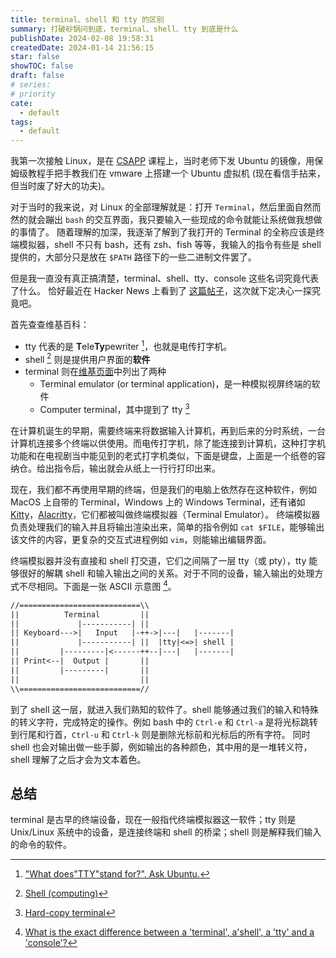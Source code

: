 ```yaml
---
title: terminal、shell 和 tty 的区别
summary: 打破砂锅问到底，terminal、shell、tty 到底是什么
publishDate: 2024-02-08 19:58:31
createdDate: 2024-01-14 21:56:15
star: false
showTOC: false
draft: false
# series:
# priority
cate:
  - default
tags:
  - default
---
```


我第一次接触 Linux，是在 [CSAPP](https://csapp.cs.cmu.edu/) 课程上，当时老师下发 Ubuntu 的镜像，用保姆级教程手把手教我们在 vmware 上搭建一个 Ubuntu 虚拟机 (现在看信手拈来，但当时废了好大的功夫)。

对于当时的我来说，对 Linux 的全部理解就是：打开 `Terminal`，然后里面自然而然的就会蹦出 `bash` 的交互界面，我只要输入一些现成的命令就能让系统做我想做的事情了。
随着理解的加深，我逐渐了解到了我打开的 Terminal 的全称应该是终端模拟器，shell 不只有 bash，还有 zsh、fish 等等，我输入的指令有些是 shell 提供的，大部分只是放在 `$PATH` 路径下的一些二进制文件罢了。

但是我一直没有真正搞清楚，terminal、shell、tty、console 这些名词究竟代表了什么。
恰好最近在 Hacker News 上看到了 [这篇帖子][hn]，这次就下定决心一探究竟吧。

首先查查维基百科：

- tty 代表的是 <b>T</b>ele<b>Ty</b>pewriter [^wiki_tty]，也就是电传打字机。
- shell [^wiki_shell] 则是提供用户界面的**软件**
- terminal 则在[维基页面](https://en.wikipedia.org/wiki/Terminal)中列出了两种
  - Terminal emulator (or terminal application)，是一种模拟视屏终端的软件
  - Computer terminal，其中提到了 tty [^wiki_terminal_tty]

在计算机诞生的早期，需要终端来将数据输入计算机，再到后来的分时系统，一台计算机连接多个终端以供使用。而电传打字机，除了能连接到计算机，这种打字机功能和在电视剧当中能见到的老式打字机类似，下面是键盘，上面是一个纸卷的容纳仓。给出指令后，输出就会从纸上一行行打印出来。

现在，我们都不再使用早期的终端，但是我们的电脑上依然存在这种软件，例如 MacOS 上自带的 Terminal，Windows 上的 Windows Terminal，还有诸如 [Kitty](https://github.com/kovidgoyal/kitty)，[Alacritty](https://github.com/alacritty/alacritty)，它们都被叫做终端模拟器（Terminal Emulator）。
终端模拟器负责处理我们的输入并且将输出渲染出来，简单的指令例如 `cat $FILE`，能够输出该文件的内容，更复杂的交互式进程例如 `vim`，则能输出编辑界面。

终端模拟器并没有直接和 shell 打交道，它们之间隔了一层 tty（或 pty），tty 能够很好的解耦 shell 和输入输出之间的关系。对于不同的设备，输入输出的处理方式不尽相同。下面是一张 ASCII 示意图 [^reddit]。

```txt
//===========================\\
||          Terminal         ||
||             |-----------| ||
|| Keyboard--->|   Input   |-++->|---|   |-------|
||             |-----------| ||  |tty|<=>| shell |
||         |---------|<------++--|---|   |-------|
|| Print<--|  Output |       ||
||         |---------|       ||
||                           ||
\\===========================//
```

到了 shell 这一层，就进入我们熟知的软件了。shell 能够通过我们的输入和特殊的转义字符，完成特定的操作。例如 bash 中的 `Ctrl-e` 和 `Ctrl-a` 是将光标跳转到行尾和行首，`Ctrl-u` 和 `Ctrl-k` 则是删除光标前和光标后的所有字符。
同时 shell 也会对输出做一些手脚，例如输出的各种颜色，其中用的是一堆转义符，shell 理解了之后才会为文本着色。

## 总结

terminal 是古早的终端设备，现在一般指代终端模拟器这一软件；tty 则是 Unix/Linux 系统中的设备，是连接终端和 shell 的桥梁；shell 则是解释我们输入的命令的软件。

[hn]: https://news.ycombinator.com/item?id=38984096
[^stack]: https://unix.stackexchange.com/questions/4126/what-is-the-exact-difference-between-a-terminal-a-shell-a-tty-and-a-con
[^reddit]: [What is the exact difference between a 'terminal', a'shell', a 'tty' and a 'console'?](https://www.reddit.com/r/programming/comments/41u5hw/comment/cz5ejh6/)

[^wiki_tty]: ["What does"TTY"stand for?". Ask Ubuntu.](https://en.wikipedia.org/wiki/Tty_(Unix)#cite_note-2)
[^wiki_shell]: [Shell (computing)](https://en.wikipedia.org/wiki/Shell_(computing))
[^wiki_terminal_tty]: [Hard-copy terminal](https://en.wikipedia.org/wiki/Computer_terminal#Hard-copy_terminals)
